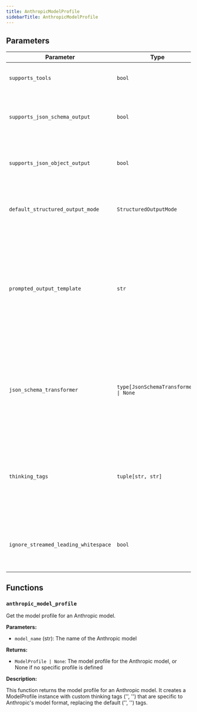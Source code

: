 ```yaml
---
title: AnthropicModelProfile
sidebarTitle: AnthropicModelProfile
---
```


## Parameters

| Parameter                          | Type                                                  | Default    | Description                                                                                                                                                                                                                      |
| ---------------------------------- | ----------------------------------------------------- | ---------- | -------------------------------------------------------------------------------------------------------------------------------------------------------------------------------------------------------------------------------- |
| `supports_tools`                    | `bool`                                                | `True`     | Whether the model supports tools                                                                                                                                                                                                 |
| `supports_json_schema_output`      | `bool`                                                | `False`    | Whether the model supports JSON schema output                                                                                                                                                                                     |
| `supports_json_object_output`      | `bool`                                                | `False`    | Whether the model supports JSON object output                                                                                                                                                                                     |
| `default_structured_output_mode`  | `StructuredOutputMode`                                | `'tool'`   | The default structured output mode to use for the model                                                                                                                                                                           |
| `prompted_output_template`         | `str`                                                 | `"Always respond with a JSON object that's compatible with this schema:\n\n{schema}\n\nDon't include any text or Markdown fencing before or after.\n"` | The instructions template to use for prompted structured output. The '{schema}' placeholder will be replaced with the JSON schema for the output. |
| `json_schema_transformer`          | `type[JsonSchemaTransformer] \| None`                 | `None`     | The transformer to use to make JSON schemas for tools and structured output compatible with the model                                                                                                                             |
| `thinking_tags`                     | `tuple[str, str]`                                     | `('<thinking>', '</thinking>')` | The tags used to indicate thinking parts in the model's output. Defaults to ('<thinking>', '</thinking>') for Anthropic models.                                                                                                                           |
| `ignore_streamed_leading_whitespace` | `bool`                                                | `False`    | Whether to ignore leading whitespace when streaming a response                                                                                                                                                                   |

## Functions

### `anthropic_model_profile`

Get the model profile for an Anthropic model.

**Parameters:**

- `model_name` (str): The name of the Anthropic model

**Returns:**

- `ModelProfile | None`: The model profile for the Anthropic model, or None if no specific profile is defined

**Description:**

This function returns the model profile for an Anthropic model. It creates a ModelProfile instance with custom thinking tags ('<thinking>', '</thinking>') that are specific to Anthropic's model format, replacing the default ('<think>', '</think>') tags.
